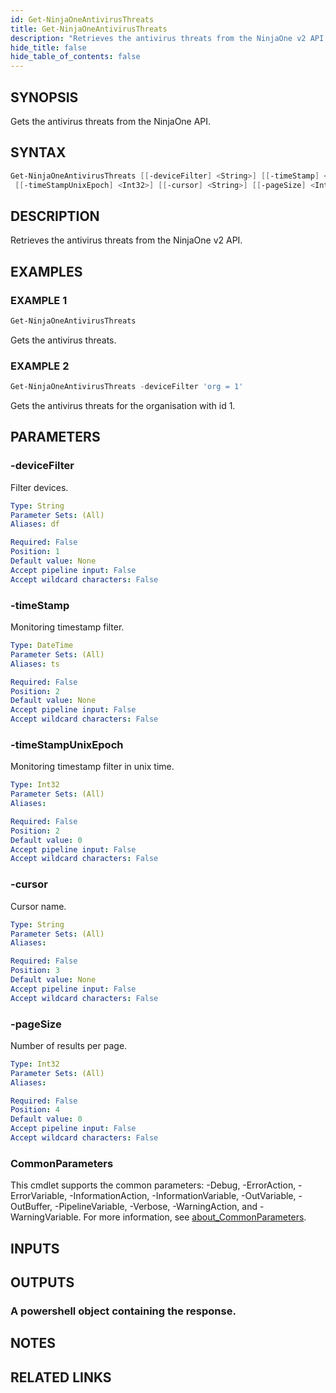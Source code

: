 ```yaml
---
id: Get-NinjaOneAntivirusThreats
title: Get-NinjaOneAntivirusThreats
description: "Retrieves the antivirus threats from the NinjaOne v2 API."
hide_title: false
hide_table_of_contents: false
---
```


## SYNOPSIS

Gets the antivirus threats from the NinjaOne API.

## SYNTAX

```powershell
Get-NinjaOneAntivirusThreats [[-deviceFilter] <String>] [[-timeStamp] <DateTime>]
 [[-timeStampUnixEpoch] <Int32>] [[-cursor] <String>] [[-pageSize] <Int32>] [<CommonParameters>]
```

## DESCRIPTION

Retrieves the antivirus threats from the NinjaOne v2 API.

## EXAMPLES

### EXAMPLE 1

```powershell
Get-NinjaOneAntivirusThreats
```

Gets the antivirus threats.

### EXAMPLE 2

```powershell
Get-NinjaOneAntivirusThreats -deviceFilter 'org = 1'
```

Gets the antivirus threats for the organisation with id 1.

## PARAMETERS

### -deviceFilter

Filter devices.

```yaml
Type: String
Parameter Sets: (All)
Aliases: df

Required: False
Position: 1
Default value: None
Accept pipeline input: False
Accept wildcard characters: False
```

### -timeStamp

Monitoring timestamp filter.

```yaml
Type: DateTime
Parameter Sets: (All)
Aliases: ts

Required: False
Position: 2
Default value: None
Accept pipeline input: False
Accept wildcard characters: False
```

### -timeStampUnixEpoch

Monitoring timestamp filter in unix time.

```yaml
Type: Int32
Parameter Sets: (All)
Aliases:

Required: False
Position: 2
Default value: 0
Accept pipeline input: False
Accept wildcard characters: False
```

### -cursor

Cursor name.

```yaml
Type: String
Parameter Sets: (All)
Aliases:

Required: False
Position: 3
Default value: None
Accept pipeline input: False
Accept wildcard characters: False
```

### -pageSize

Number of results per page.

```yaml
Type: Int32
Parameter Sets: (All)
Aliases:

Required: False
Position: 4
Default value: 0
Accept pipeline input: False
Accept wildcard characters: False
```

### CommonParameters

This cmdlet supports the common parameters: -Debug, -ErrorAction, -ErrorVariable, -InformationAction, -InformationVariable, -OutVariable, -OutBuffer, -PipelineVariable, -Verbose, -WarningAction, and -WarningVariable. For more information, see [about_CommonParameters](http://go.microsoft.com/fwlink/?LinkID=113216).

## INPUTS

## OUTPUTS

### A powershell object containing the response.

## NOTES

## RELATED LINKS
